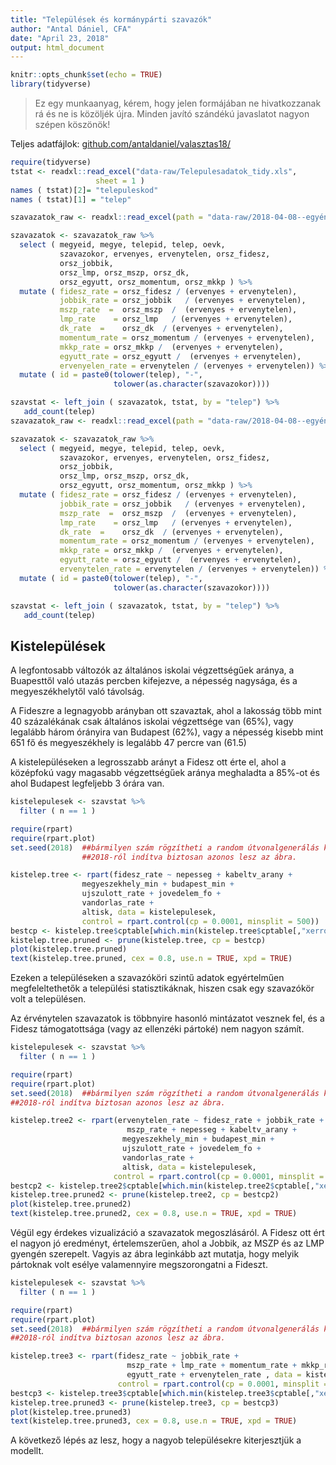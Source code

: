 ```yaml
---
title: "Települések és kormánypárti szavazók"
author: "Antal Dániel, CFA"
date: "April 23, 2018"
output: html_document
---
```


```r
knitr::opts_chunk$set(echo = TRUE)
library(tidyverse)
```

> Ez egy munkaanyag, kérem, hogy jelen formájában ne hivatkozzanak rá és ne is közöljék újra. Minden javító szándékú javaslatot nagyon szépen köszönök!

Teljes adatfájlok: [github.com/antaldaniel/valasztas18/](https://github.com/antaldaniel/valasztas18/)

```r
require(tidyverse)
tstat <- readxl::read_excel("data-raw/Telepulesadatok_tidy.xls", 
                   sheet = 1 )
names ( tstat)[2]= "telepuleskod"
names ( tstat)[1] = "telep"

szavazatok_raw <- readxl::read_excel(path = "data-raw/2018-04-08--egyéni és listás voksok szavazókör szerint_stata_fv.xlsx")

szavazatok <- szavazatok_raw %>%
  select ( megyeid, megye, telepid, telep, oevk, 
           szavazokor, ervenyes, ervenytelen, orsz_fidesz, 
           orsz_jobbik, 
           orsz_lmp, orsz_mszp, orsz_dk,
           orsz_egyutt, orsz_momentum, orsz_mkkp ) %>%
  mutate ( fidesz_rate = orsz_fidesz / (ervenyes + ervenytelen), 
           jobbik_rate = orsz_jobbik   / (ervenyes + ervenytelen),
           mszp_rate  =  orsz_mszp  /  (ervenyes + ervenytelen),
           lmp_rate    = orsz_lmp   / (ervenyes + ervenytelen), 
           dk_rate  =    orsz_dk  / (ervenyes + ervenytelen), 
           momentum_rate = orsz_momentum / (ervenyes + ervenytelen), 
           mkkp_rate = orsz_mkkp /  (ervenyes + ervenytelen), 
           egyutt_rate = orsz_egyutt /  (ervenyes + ervenytelen), 
           ervenyelen_rate = ervenytelen / (ervenyes + ervenytelen)) %>%
  mutate ( id = paste0(tolower(telep), "-", 
                       tolower(as.character(szavazokor))))

szavstat <- left_join ( szavazatok, tstat, by = "telep") %>%
   add_count(telep)
szavazatok_raw <- readxl::read_excel(path = "data-raw/2018-04-08--egyéni és listás voksok szavazókör szerint_stata_fv.xlsx")

szavazatok <- szavazatok_raw %>%
  select ( megyeid, megye, telepid, telep, oevk, 
           szavazokor, ervenyes, ervenytelen, orsz_fidesz, 
           orsz_jobbik, 
           orsz_lmp, orsz_mszp, orsz_dk,
           orsz_egyutt, orsz_momentum, orsz_mkkp ) %>%
  mutate ( fidesz_rate = orsz_fidesz / (ervenyes + ervenytelen), 
           jobbik_rate = orsz_jobbik   / (ervenyes + ervenytelen),
           mszp_rate  =  orsz_mszp  /  (ervenyes + ervenytelen),
           lmp_rate    = orsz_lmp   / (ervenyes + ervenytelen), 
           dk_rate  =    orsz_dk  / (ervenyes + ervenytelen), 
           momentum_rate = orsz_momentum / (ervenyes + ervenytelen), 
           mkkp_rate = orsz_mkkp /  (ervenyes + ervenytelen), 
           egyutt_rate = orsz_egyutt /  (ervenyes + ervenytelen), 
           ervenytelen_rate = ervenytelen / (ervenyes + ervenytelen)) %>%
  mutate ( id = paste0(tolower(telep), "-", 
                       tolower(as.character(szavazokor))))

szavstat <- left_join ( szavazatok, tstat, by = "telep") %>%
   add_count(telep)
```

## Kistelepülések


A legfontosabb változók az általános iskolai végzettségűek aránya, a Buapesttől való utazás percben kifejezve, a népesség nagysága, és a megyeszékhelytől való távolság. 

A Fideszre a legnagyobb arányban ott szavaztak, ahol a lakosság több mint 40 százalékának csak általános iskolai végzettsége van (65%), vagy legalább három órányira van Budapest (62%), vagy a népesség kisebb mint 651 fő és megyeszékhely is legalább 47 percre van (61.5)

A kistelepüléseken a legrosszabb arányt a Fidesz ott érte el, ahol a középfokú vagy magasabb végzettségűek aránya meghaladta a 85%-ot és ahol Budapest legfeljebb 3 órára van. 


```r
kistelepulesek <- szavstat %>%
  filter ( n == 1 ) 

require(rpart)
require(rpart.plot)
set.seed(2018)  ##bármilyen szám rögzítheti a random útvonalgenerálás kezdetét
                ##2018-ról indítva biztosan azonos lesz az ábra.

kistelep.tree <- rpart(fidesz_rate ~ nepesseg + kabeltv_arany +
                megyeszekhely_min + budapest_min + 
                ujszulott_rate + jovedelem_fo +
                vandorlas_rate + 
                altisk, data = kistelepulesek,
                control = rpart.control(cp = 0.0001, minsplit = 500))
bestcp <- kistelep.tree$cptable[which.min(kistelep.tree$cptable[,"xerror"]),"CP"]
kistelep.tree.pruned <- prune(kistelep.tree, cp = bestcp)
plot(kistelep.tree.pruned)
text(kistelep.tree.pruned, cex = 0.8, use.n = TRUE, xpd = TRUE)
```

Ezeken a településeken a szavazóköri szintű adatok egyértelműen megfeleltethetők a települési statisztikáknak, hiszen csak egy szavazókör volt a településen.

Az érvénytelen szavazatok is többnyire hasonló mintázatot vesznek fel, és a Fidesz támogatottsága (vagy az ellenzéki pártoké) nem nagyon számít. 

```r
kistelepulesek <- szavstat %>%
  filter ( n == 1 ) 

require(rpart)
require(rpart.plot)
set.seed(2018)  ##bármilyen szám rögzítheti a random útvonalgenerálás kezdetét
##2018-ról indítva biztosan azonos lesz az ábra.

kistelep.tree2 <- rpart(ervenytelen_rate ~ fidesz_rate + jobbik_rate +
                          mszp_rate + nepesseg + kabeltv_arany +
                         megyeszekhely_min + budapest_min + 
                         ujszulott_rate + jovedelem_fo +
                         vandorlas_rate + 
                         altisk, data = kistelepulesek,
                       control = rpart.control(cp = 0.0001, minsplit = 500))
bestcp2 <- kistelep.tree2$cptable[which.min(kistelep.tree2$cptable[,"xerror"]),"CP"]
kistelep.tree.pruned2 <- prune(kistelep.tree2, cp = bestcp2)
plot(kistelep.tree.pruned2)
text(kistelep.tree.pruned2, cex = 0.8, use.n = TRUE, xpd = TRUE)
```

Végül egy érdekes vizualizáció a szavazatok megoszlásáról. A Fidesz ott ért el nagyon jó eredményt, értelemszerűen, ahol a Jobbik, az MSZP és az LMP gyengén szerepelt. Vagyis az ábra leginkább azt mutatja, hogy melyik pártoknak volt esélye valamennyire megszorongatni a Fideszt. 

```r
kistelepulesek <- szavstat %>%
  filter ( n == 1 ) 

require(rpart)
require(rpart.plot)
set.seed(2018)  ##bármilyen szám rögzítheti a random útvonalgenerálás kezdetét
##2018-ról indítva biztosan azonos lesz az ábra.

kistelep.tree3 <- rpart(fidesz_rate ~ jobbik_rate +
                          mszp_rate + lmp_rate + momentum_rate + mkkp_rate +
                          egyutt_rate + ervenytelen_rate , data = kistelepulesek,
                        control = rpart.control(cp = 0.0001, minsplit = 500))
bestcp3 <- kistelep.tree3$cptable[which.min(kistelep.tree3$cptable[,"xerror"]),"CP"]
kistelep.tree.pruned3 <- prune(kistelep.tree3, cp = bestcp3)
plot(kistelep.tree.pruned3)
text(kistelep.tree.pruned3, cex = 0.8, use.n = TRUE, xpd = TRUE)
```
A következő lépés az lesz, hogy a nagyob településekre kiterjesztjük a modellt.
